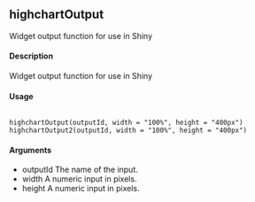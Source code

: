 ## highchartOutput
Widget output function for use in Shiny

#### Description 

Widget output function for use in Shiny

#### Usage
<pre><code>
highchartOutput(outputId, width = "100%", height = "400px")
highchartOutput2(outputId, width = "100%", height = "400px")
</code></pre>

#### Arguments 

* outputId The name of the input.
* width A numeric input in pixels.
* height A numeric input in pixels.
